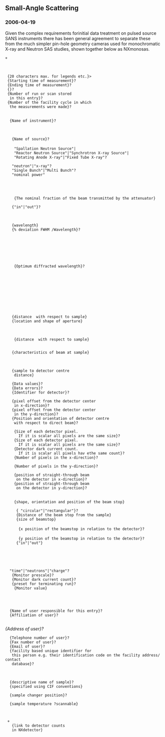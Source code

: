 ==Small-Angle Scattering==

===2006-04-19===
Given the complex requirements forinitial data treatment on pulsed
source SANS instruments there has been general agreement to separate
these from the much simpler pin-hole geometry cameras used for
monochromatic X-ray and Neutron SAS studies, shown together below 
as NXmonosas.


<?xml version="1.0" encoding="utf-8"?>
<!--
URL: ?
Editor:   Ron Ghosh <ron@ill.fr>
Principal Contributors:  Steve King <s.m.king@rl.ac.uk>
                         Mark Koennecke <Mark.Koennecke@psi.ch>

Valuable comments from N. Maliszewskyj, P Kienzle NIST
                       N. Terrill DIAMOND, 
               
$Id$

Ver 0.9, 19 April 2006        NXmonosas

-->
<NXroot  file_name="{File name of original NeXus file}"
 file_time="{Date and time of file creation}"
 file_update_time="{Date and time of last file change at close}"
 NeXus_version="{Version of NeXus API used in writing the file}"
 HDF_version="?"
 HDF5_version="?"
 creator="{facility or program where file originated}?">
 <NXentry name="{entry name}">+</NXentry>
 <NXentry name="{Entry Name}">
  <title>{Extended title for entry}?</title>
  <short_title>{20 characters max. for legends etc.}></short_title>
  <start_time type="ISO8601">{Starting time of measurement}?</start_time>
  <end_time type="ISO8601">{Ending time of measurement}?</end_time>
  <experiment_identifier type="NX_CHAR">{}?</experiment_identifier>
  <run_number type="NX_INT">{Number of run or scan stored 
   in this entry}?</run_number>
  <run_cycle type="NX_CHAR">{Number of the facility cycle in which 
   the measurements were made}?</run_cycle>

  <NXinstrument name="{Name of instrument}">
   <name short_name="{short name of instrument}">{Name of instrument}?
   </name>

   <NXsource name="{Name of facility}">
    <name type="NX_CHAR">{Name of source}?</name>
    <type type="NX_CHAR">
     "Spallation Neutron Source"|
     "Reactor Neutron Source"|"Synchrotron X-ray Source"|
     "Rotating Anode X-ray"|"Fixed Tube X-ray"?
    </type>
    <probe type="NX_CHAR">"neutron"|"x-ray"?</probe>
    <bunch_mode type="NX_CHAR">"Single Bunch"|"Multi Bunch"?</bunch_mode>
    <power type="NX_FLOAT">"nominal power"</power>
   </NXsource>

   <NXattenuator name="{Name of beam attenuator}">
    <attenuator_transmission type="NX_FLOAT">
     {The nominal fraction of the beam transmitted by the attenuator}
    </attenuator_transmission>
    <status type="NX_CHAR">{"in"|"out"}?</status>
   </NXattenuator>

 <!-- the beam monochromation and collimation are controllled by moveable
   guides and velocity selectors (neutron) and crystals (N and X) and
   various controllable apertures with polarisation too an option for neutrons.
   Details of these components are optional, providing the basic pin-hole
   geometry information is provided, and the wavelength characterised.
   The final beam characteristics at the sample should always be given in the 
   NXbeam at the sample -->
        
   <NXvelocity_selector name="selector_name">
    <wavelength type="NX_FLOAT">{wavelength}</wavelength>
    <wavelength_spread type="NX_FLOAT">{% deviation FWHM /Wavelength}?
    </wavelength_spread>
   </NXvelocity_selector>

    <NXguide name="">
    </NXguide>

   <NXcrystal name="{Name of crystal monochromator or analyzer}">
     <wavelength type="NX_FLOAT[i]">{Optimum diffracted wavelength}?
     </wavelength>
   </NXcrystal>

   <NXpolarizer name="{Name of beam polarizer}">
   </NXpolarizer>

   <NXflipper name="{Name of flipper}">
   </NXflipper>

<!-- if we envisage a pin-hole geometry the collimation is defined by
  the source aperture (or the geometry at the end of last (re)moveable guide) 
  and the sample aperture which defines the illuminated area of the sample
  and the distance between them  -->

   <NXaperture name="Name of beamline aperture">
    <distance>{distance  with respect to sample}</distance>
    <NXgeometry name="geometry">{location and shape of aperture}</NXgeometry>
   </NXaperture>

   <NXaperture name="Name of Sample aperture">
     <distance>{distance  with respect to sample}</distance>
   </NXaperture>

<!-- the key components for analysing resolution effects are contained
  in the following NXbeam, REQUIRED, defining beam characteristics at 
  the sample, and the sample aperture and detector pixels descriptions 
  in NXdetector -->
     
   <NXbeam name="Beam_at_sample"> {characteristics of beam at sample}
   </NXbeam>

   <NXdetector name="{Name of bank of detectors, or multidetector}">
    <SD_distance units = "m" type="NX_FLOAT" >{sample to detector centre 
     distance}
    </SD_distance>
    <data type="NX_FLOAT[i,j,...]|NX_INT[i,j,...]">{Data values}?</data>
    <data_errors type="NX_FLOAT[i,j,...]">{Data errors}?</data_errors>
    <detector_number type="NX_INT[i]">{Identifier for detector}?
    </detector_number>
    <x_offset type="NX_FLOAT[k+1]">{pixel offset from the detector center 
     in x-direction}?</x_offset>
    <y_offset type="NX_FLOAT[l+1]">{pixel offset from the detector center 
     in the y-direction}?</y_offset>
    <NXgeometry name="geometry">{Position and orientation of detector centre
     with respect to direct beam}?
    </NXgeometry>
     <x_pixelsize type="NX_FLOAT[i?]">{Size of each detector pixel. 
       If it is scalar all pixels are the same size}?</x_pixelsize>
     <y_pixelsize type="NX_FLOAT[i?]">{Size of each detector pixel. 
       If it is scalar all pixels are the same size}?</y_pixelsize>
     <quiet_count type="NX_FLOAT[i?]">{Detector dark current count.  
       If it is scalar all pixels hav ethe same count}?</quiet_count>
     <x_pixels type="NX_INT[i]">{Number of pixels in the x-direction}?
     </x_pixels>
     <y_pixels type="NX_INT[i]">{Number of pixels in the y-direction}?
     </y_pixels>
     <x_beamcentre type="NX_FLOAT[i]">{position of straight-through beam 
      on the detector in x-direction}?</x_beamcentre>
     <y_beamcentre type="NX_FLOAT[i]">{position of straight-through beam 
      on the detector in y-direction}?</y_beamcentre>
    </NXdetector>
    <NXbeam_stop name="Name of beam stop">
     <NXgeometry name="geometry">{shape, orientation and position of the beam stop}
     </NXgeometry>
      <description type="NX_CHAR">{ "circular"|"rectangular"}?</description>
      <distance>{Distance of the beam stop from the sample}</distance>
      <size type="NX_FLOAT">{size of beamstop}</size>
      <x type="NX_FLOAT">
       {x position of the beamstop in relation to the detector}?</x>
      <y type="NX_FLOAT">
       {y position of the beamstop in relation to the detector}?</y>
      <status type="NX_CHAR">{"in"|"out"}</status>
    </NXbeam_stop>
  </NXinstrument>

  <NXmonitor name="control {Name of the monitor}">
    <counting_mode type="NX_CHAR">
   "time"|"neutrons"|"charge"?</counting_mode>
    <prescale type="NX_FLOAT">{Monitor prescale}?</prescale>
    <quiet_count type="NX_FLOAT">{Monitor dark current count}?</quiet_count>
    <preset type="NX_FLOAT32">{preset for terminating run}?</preset>
    <data type="NX_INT32"> {Monitor value}
    </data>
   </NXmonitor>


  <NXuser name="{Details of the user}">
   <name type="NX_CHAR">{Name of user responsible for this entry}?</name>
   <affiliation type="NX_CHAR">{Affiliation of user}?</affiliation>
   <address type="NX_CHAR">{Address of user}?</address>
   <telephone_number type="NX_CHAR">{Telephone number of user}?</telephone_number>
   <fax_number type="NX_CHAR">{Fax number of user}?</fax_number>
   <email type="NX_CHAR">{Email of user}?</email>
   <facility_user_id type="NX_CHAR">{facility based unique identifier for 
    this person e.g. their identification code on the facility address/contact 
    database}?</facility_user_id>
  </NXuser>

  <NXsample name="{Name of sample}">
   <name type="NX_CHAR">{descriptive name of sample}?</name>
   <chemical_formula>{specified using CIF conventions}
   </chemical_formula>
   <changer_position type="NX_INT">{sample changer position}?
   </changer_position>
   <temperature type="NX_FLOAT[:]" units="K">{sample temperature ?scannable}
   </temperature>
  </NXsample>

  <NXdata name="Datablock name">+
   <data type="NX_INT32[i,j]" signal="1"> {link to detector counts
    in NXdetector}
   </data>
  </NXdata>
 </NXentry>
</NXroot>